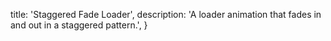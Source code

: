   title: 'Staggered Fade Loader',
  description: 'A loader animation that fades in and out in a staggered pattern.',
}

<BackButton href="/docs/components/loaders" />
<ComponentPreview path="components/loaders/StaggeredFadeLoader" />